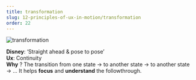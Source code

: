 ```yaml
---
title: transformation
slug: 12-principles-of-ux-in-motion/transformation
order: 22
---
```


<SlideTemplate title="Principle 4: Transformation">

![transformation](/gif/ux_transformation.gif)

**Disney**: ‘Straight ahead & pose to pose’   
**Ux**: Continuity  
**Why** ? The transition from one state → to another state → to another state → ... It helps **focus** and **understand** the followthrough.  

</SlideTemplate>